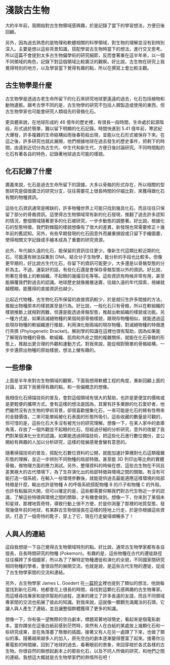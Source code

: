# 淺談古生物

大約半年前，我開始對古生物領域感興趣，於是記錄了當下的學習想法，方便日後回顧。

另外，因為過去熟悉的是物理和軟體相關的科學領域，對生物的理解並沒有到特別深入。主要是想以這些背景知識，搭配學習古生物時當下的想法，進行交叉思考。所以這篇不會提到太多古生物偏學術的研究細節，反而會著重在這半年來，以一個不同領域的角色，記錄下對這個領域比較廣泛的觀察。好比說，古生物在研究上我覺得特別的地方，以及學習當下覺得有趣的點，所以在撰寫上會比較主觀。

## 古生物學是什麼

古生物學是透過古老生命所留下的化石來研究地球更遙遠的過去，化石包括植物和動物遺骸。跟考古學不同的是，古生物學的研究不包括人類製造或使用的東西，但古生物學家也可能會研究人類祖先的骨骼化石。

更具體來說，在地球形成約 46 億年的歷史裡，有很長一段時間，生命處於起源階段，形式過於簡單，難以留下明顯的化石記錄。時間快進到 5.41 億年前，寒武紀大爆發，許多複雜的生命結構如雨後春筍般出現，並能以化石形式被保存下來。在這之後，許多研究也就此展開，他們根據地球在過去發生的歷史事件，把剩下的時間，由遠到近切分為古生代、中生代和新生代，方便日後討論研究。不同時間點的化石有著各自的特色，記錄著地球過去可能的樣貌。

## 化石記錄了什麼

廣義來說，化石是過去生命所留下的證據。大多以骨骼的形式存在，所以相關的型態研究是個很廣泛的研究分支，往往需要花上很長時間的仔細比對，來獲得跟化石有關的物種資訊。

這些化石資訊通常是稀缺的，許多物種世界上可能只找到幾具化石，而且往往只保留了部分的骨骼資訊。這使得古生物領域常有新的化石發現，推翻了過去許多認知的情況，整個領域隨著更多的化石被研究，一步步動態的調整著。好比說，根據化石的型態特徵，我們對棘龍的樣貌想像有了很大的差異，新發現也常需要修正十幾年前的舊認知。另外，有些早期發現的化石因意外而嚴重損毀或只留下手繪圖畫，使得相關文字記錄或手繪本成為了重要的研究資源。

此外，年代越久遠的化石，能保留的資訊往往更少。像新生代這類比較近期的化石，可能還有辦法採集到 DNA，結合分子生物學，能分析的手段也比較多。但像更早期的，好比說古生代化石，存留下的資訊可能更少，大多還是以骨骼型態的分析為主。不過，運氣好的話，有些化石還是會保存骨骼型態以外的資訊。好比說，附著在骨骼上的軟組織，不起眼的幾撮羽毛等等。這些資訊有時候非常有用，甚至能顛覆我們對過去的認識。地球歷史就像層層迷霧，往越久遠的年代探索，視線就越模糊，能獲得的直接資訊也越少。

比起近代物種，古生物化石所保留的直接資訊較少，於是就衍生許多間接的方法，推敲出物種原本的樣貌甚至是行為。好比說，一般化石只有骨骼，所以在軟組織的樣貌推斷上就相對困難，但還是能透過骨骼型態，推敲出軟組織的樣貌或功能。另一種方式是，如果該滅絕物種的某個局部骨骼樣貌，跟現存物種相似，就能透過這些現存物種的軟組織進行推敲，利用演化樹兩端的現存物種，對滅絕物種的特徵進行夾擠 (Phylogenetic Bracket)。解剖學的知識在這裡也很有幫助，因為如果能了解現存物種的骨骼、軟組織、肌肉和外皮之間的複雜關係，就能在化石骨骼的形態上，推敲出更合理的外觀和運動方式。對我來說，能從相對簡單的骨骼結構，一步步還原出物種的原始樣貌，想法上蠻有趣的。

## 一些想像

上面是半年來對古生物領域的觀察，下面我想用軟體工程的角度，重新回顧上面的討論，並寫下我覺得有趣的點，和一些偏概念的想像。

我相信化石掃描技術的普及，會對這個領域有很大的幫助，也許是更便宜的價格或是更輕便的攜帶方式。會有這樣的想法是因為，其實有許多業餘的化石愛好者，他們雖然沒有古生物的學術背景，卻很喜歡搜集化石，一來可能是化石的稀有性帶來的金錢價值，二來可能單純被化石表面的形態所吸引。這些收藏的數量是可觀的，但可惜的是，這些化石大多沒有被充分的研究理解。想像一下，在某人家中的倉庫角落，存放了一個外觀並不起眼的化石，但經過仔細的分析研究，意外的改變了我們對某個演化分支的認識。如果能透過掃描技術，把這些化石進行數位備份，並公開給有興趣的人加以分析研究，這樣的發展感覺會蠻有意思的。

隨著掃描技術的普及，搭配化石數位資料的公開，就能加速計算機對化石這類複雜形態的理解，並近一步辨別不同物種的局部特徵。甚至能 3D 列印出等比例的實體骨骼，做物理方面的應力測試。另外，整理資料的時候在想，這些古生物在不同且差異極大的古代環境下，為了生存演化出的局部特徵與環境之間的關聯。有沒有可能打造一個系統，在輸入一些環境參數後，就能提供過去最能適應這樣環境的局部特徵是什麼，輸出也許是物種 A 的呼吸系統搭配物種 B 的爪子和物種 C 的外殼。也許有點腦洞大開，但可以確定的是，這些都需要仰賴我們對古代生物近一步的認識，了解這些特徵與環境之間的關聯，才有機會做到。想像一下，你來到了某個未知星球，那裡地質奇特，導致行動上很不方便，於是你測量了那裡的地質型態，發現幾億年前的地球，有某群古生物很擅長在這樣的陸地上行走，於是你根據這些資訊，打造了一個奇特的靴子，穿上了它，現在行走變得順暢多了！

## 人與人的連結

這段我想提一下自己覺得古生物領域特別的點。好比說，通常古生物學家都有各自擅長，且長時間研究的物種 (Pokemon)。有趣的是，這些物種在古代的遷徙路徑往往橫跨了多個國家，所以為了了解特定物種遷徙和演化的全貌，不同國家間研究相同物種的學者，會很自然的展開交流。也就是說，是這些古代生物的遷徙，促成了古生物學家間的交流和連結。

另外，古生物學家 James L. Goedert 在[一篇短文](https://www.cambridge.org/core/journals/journal-of-paleontology/article/response-by-james-l-goedert-for-the-presentation-of-the-2019-strimple-award-of-the-paleontological-society/1DD48C237DBB2A1C2CBA364B1E55B78B)裡也提到了類似的想法，他說每當找到新化石時，他都會花上很長的時間，尋找對這顆化石感興趣的古生物專家。而這樣尋找專家和提供幫助的過程，逐漸的建立了許多長遠的友誼，而且不同領域專家間的交流也拓展了彼此的知識。對我來說，這就像一顆顆充滿魔法的石頭，它讓人與人產生了連結，並且讓整個群體獲得了更多的知識。

想像一下，你有張一望無際的空白劇本，標題寫著地球簡史，看起來是個電影劇本。當你蹲坐在這張白紙前感到茫然時，突然有人在白紙的某處放上幾顆化石和一些研究成果，並在角落畫了簡單的插圖。接著又有人在另一處蹲了下來，也做了類似的事。隨著越來越多人的加入，原先空白的劇本逐漸變得豐富了起來。接著你沿著電影的時間線，回到了地球的過去，看著眼前的景象，來回穿梭於各式各樣的古生物。你很自然的聯想起劇本上的那些化石，以及不同人所做的研究，和他們之間的連結。我想這大概就是古生物學家們的熱情所在吧！
